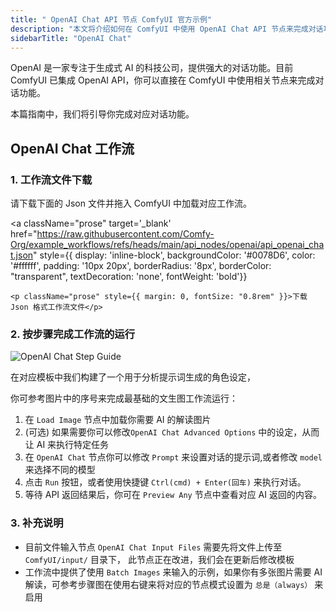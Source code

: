 ```yaml
---
title: " OpenAI Chat API 节点 ComfyUI 官方示例"
description: "本文将介绍如何在 ComfyUI 中使用 OpenAI Chat API 节点来完成对话功能"
sidebarTitle: "OpenAI Chat"
---
```



OpenAI 是一家专注于生成式 AI 的科技公司，提供强大的对话功能。目前 ComfyUI 已集成 OpenAI API，你可以直接在 ComfyUI 中使用相关节点来完成对话功能。

本篇指南中，我们将引导你完成对应对话功能。

<ReqHint/>

## OpenAI Chat 工作流

### 1. 工作流文件下载

请下载下面的 Json 文件并拖入 ComfyUI 中加载对应工作流。

<a className="prose"
target='_blank'
href="https://raw.githubusercontent.com/Comfy-Org/example_workflows/refs/heads/main/api_nodes/openai/api_openai_chat.json"
style={{ display: 'inline-block', backgroundColor: '#0078D6', color: '#ffffff', padding: '10px 20px', borderRadius: '8px', borderColor: "transparent", textDecoration: 'none', fontWeight: 'bold'}}
>
    <p className="prose" style={{ margin: 0, fontSize: "0.8rem" }}>下载 Json 格式工作流文件</p>
</a>

### 2. 按步骤完成工作流的运行

![OpenAI Chat Step Guide](/images/tutorial/api_nodes/openai/openai_chat_step_guide.jpg)

<Note>
在对应模板中我们构建了一个用于分析提示词生成的角色设定，
</Note>

你可参考图片中的序号来完成最基础的文生图工作流运行：  
1. 在 `Load Image` 节点中加载你需要 AI 的解读图片
2. (可选) 如果需要你可以修改`OpenAI Chat Advanced Options` 中的设定，从而让 AI 来执行特定任务
3. 在 `OpenAI Chat` 节点你可以修改 `Prompt` 来设置对话的提示词,或者修改 `model` 来选择不同的模型
4. 点击 `Run` 按钮，或者使用快捷键 `Ctrl(cmd) + Enter(回车)` 来执行对话。
5. 等待 API 返回结果后，你可在 `Preview Any` 节点中查看对应 AI 返回的内容。

### 3. 补充说明

- 目前文件输入节点 `OpenAI Chat Input Files` 需要先将文件上传至`ComfyUI/input/` 目录下， 此节点正在改进，我们会在更新后修改模板
- 工作流中提供了使用 `Batch Images` 来输入的示例，如果你有多张图片需要 AI 解读，可参考步骤图在使用右键来将对应的节点模式设置为 `总是（always）` 来启用
